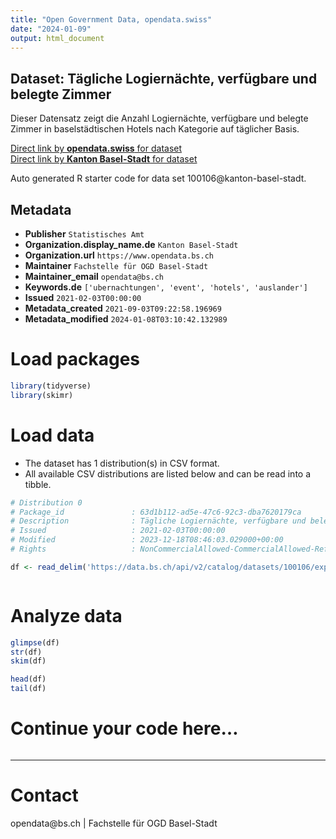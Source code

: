 ```yaml
---
title: "Open Government Data, opendata.swiss"
date: "2024-01-09"
output: html_document
---
```


## Dataset: Tägliche Logiernächte, verfügbare und belegte Zimmer

Dieser Datensatz zeigt die Anzahl Logiernächte, verfügbare und belegte Zimmer in baselstädtischen Hotels nach Kategorie auf täglicher Basis.

[Direct link by **opendata.swiss** for dataset](https://opendata.swiss/de/dataset/tagliche-logiernachte-verfugbare-und-belegte-zimmer)<br>
[Direct link by **Kanton Basel-Stadt** for dataset](https://data.bs.ch/explore/dataset/100106/)

Auto generated R starter code for data set 100106@kanton-basel-stadt.

## Metadata

- **Publisher** `Statistisches Amt`
- **Organization.display_name.de** `Kanton Basel-Stadt`
- **Organization.url** `https://www.opendata.bs.ch`
- **Maintainer** `Fachstelle für OGD Basel-Stadt`
- **Maintainer_email** `opendata@bs.ch`
- **Keywords.de** `['ubernachtungen', 'event', 'hotels', 'auslander']`
- **Issued** `2021-02-03T00:00:00`
- **Metadata_created** `2021-09-03T09:22:58.196969`
- **Metadata_modified** `2024-01-08T03:10:42.132989`


# Load packages

```r

library(tidyverse)
library(skimr)

```

# Load data

-   The dataset has 1 distribution(s) in CSV format.
-   All available CSV distributions are listed below and can be read into a tibble.

```r

# Distribution 0
# Package_id               : 63d1b112-ad5e-47c6-92c3-dba7620179ca
# Description              : Tägliche Logiernächte, verfügbare und belegte Zimmer (csv)
# Issued                   : 2021-02-03T00:00:00
# Modified                 : 2023-12-18T08:46:03.029000+00:00
# Rights                   : NonCommercialAllowed-CommercialAllowed-ReferenceRequired

df <- read_delim('https://data.bs.ch/api/v2/catalog/datasets/100106/exports/csv')



```

# Analyze data

```r

glimpse(df)
str(df)
skim(df)

head(df)
tail(df)

```

# Continue your code here...

```r

```

------------------------------------------------------------------------

# Contact

opendata@bs.ch | Fachstelle für OGD Basel-Stadt
